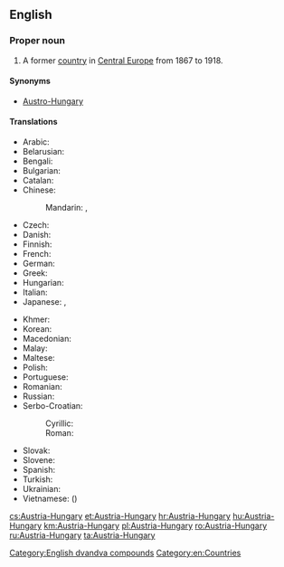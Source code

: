 ==English==
{{wikipedia}}

===Proper noun===
{{en-proper noun}}

# {{context|historical|lang=en}} A former [[country]] in [[Central Europe]] from 1867 to 1918.

====Synonyms====
* [[Austro-Hungary]]

====Translations====
{{trans-top|former country in Central Europe}}
* Arabic: {{t|ar|اَلنِّمْسَا وَالْمَجَر|tr=an-nimsā wa-l-majar}}
* Belarusian: {{t|be|Аўстра-Венгрыя|f|tr=Áŭstro-Vénhryja}}
* Bengali: {{t|bn|অস্ট্রিয়া-হাঙ্গেরি}}
* Bulgarian: {{t|bg|Австро-Унгария|f|tr=Ávstro-Ungárija}}
* Catalan: {{t|ca|Àustria-Hongria|f}}
* Chinese:
*: Mandarin: {{t+|cmn|奧匈帝國|sc=Hani}}, {{t|cmn|奥匈帝国|tr=Ào-Xiōng dìguó|sc=Hani}}
* Czech: {{t+|cs|Rakousko-Uhersko|n}}
* Danish: {{t|da|Østrig-Ungarn}}
* Finnish: {{t|fi|Itävalta-Unkari}}
* French: {{t+|fr|Autriche-Hongrie|f}}
* German: {{t+|de|Österreich-Ungarn|n}}
* Greek: {{t|el|Αυστροουγγαρία|f|sc=Grek}}
* Hungarian: {{t|hu|Ausztria-Magyarország}}
* Italian: {{t|it|Austria-Ungheria|f}}
* Japanese: {{t|ja|オーストリア＝ハンガリー帝国|tr=Ōsutoria-Hangarī teikoku}}, {{t|ja|オーストリア＝ハンガリー|tr=Ōsutoria-Hangarī}}
{{trans-mid}}
* Khmer: {{t|km|អូទ្រីស-ហុងគ្រី|tr=o tris hong kri|sc=Khmr}}
* Korean: {{t|ko|오스트리아-헝가리|tr=Oseuteuria-Heonggari|sc=Hang}}
* Macedonian: {{t|mk|Австро-Унгарија|f|tr=Ávstro-Ungárija}}
* Malay: {{t|ms|Austria-Hungary}}
* Maltese: {{t|mt|Awstrija-Ungerija}}
* Polish: {{t+|pl|Austro-Węgry|p}}
* Portuguese: {{t+|pt|Áustria-Hungria|f}}
* Romanian: {{t|ro|Austro-Ungaria|f}}
* Russian: {{t+|ru|А́встро-Ве́нгрия|f}}
* Serbo-Croatian:
*: Cyrillic: {{t|sh|Аустро-Угарска|f|sc=Cyrl}}
*: Roman: {{t+|sh|Austro-Ugarska|f}}
* Slovak: {{t|sk|Rakúsko-Uhorsko|n}}
* Slovene: {{t+|sl|Ávstro-Ógrska|f}}
* Spanish: {{t+|es|Austria-Hungría|f}}
* Turkish: {{t|tr|Avusturya-Macaristan}}
* Ukrainian: {{t|uk|Австро-Угорщина|f|tr=Ávstro-Uhórščyna}}
* Vietnamese: {{t|vi|Đế quốc Áo-Hung}} ({{t|vi|帝國奧匈|sc=Hani}})
{{trans-bottom}}

[[Category:English dvandva compounds]]
[[Category:en:Countries]]

[[cs:Austria-Hungary]]
[[et:Austria-Hungary]]
[[hr:Austria-Hungary]]
[[hu:Austria-Hungary]]
[[km:Austria-Hungary]]
[[pl:Austria-Hungary]]
[[ro:Austria-Hungary]]
[[ru:Austria-Hungary]]
[[ta:Austria-Hungary]]